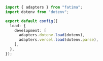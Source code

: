 ```ts
import { adapters } from "fatima";
import dotenv from "dotenv";

export default config({
  load: {
    development: [
      adapters.dotenv.load(dotenv),
      adapters.vercel.load(dotenv.parse),
    ],
  },
});
```
